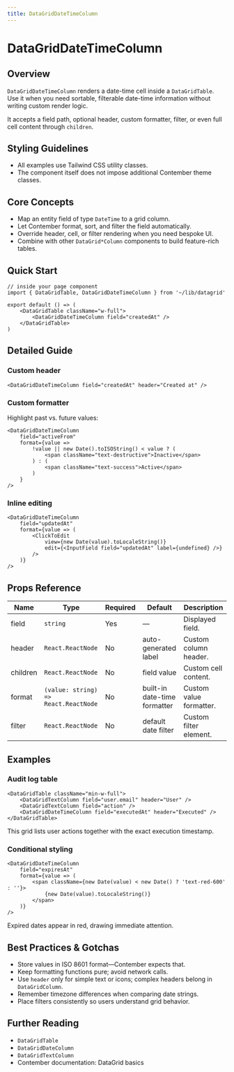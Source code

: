 ```yaml
---
title: DataGridDateTimeColumn
---
```


<!-- Edited by human: false -->
<!-- Examples count: 12 -->
<!-- Source examples: 1 -->
<!-- Playground examples: 1 -->
<!-- External examples: 10 -->
<!-- Import examples: 6 -->

# DataGridDateTimeColumn

## Overview
`DataGridDateTimeColumn` renders a date-time cell inside a `DataGridTable`.
Use it when you need sortable, filterable date-time information without writing custom render logic.

It accepts a field path, optional header, custom formatter, filter, or even full cell content through `children`.

## Styling Guidelines
* All examples use Tailwind CSS utility classes.
* The component itself does not impose additional Contember theme classes.

## Core Concepts
* Map an entity field of type `DateTime` to a grid column.
* Let Contember format, sort, and filter the field automatically.
* Override header, cell, or filter rendering when you need bespoke UI.
* Combine with other `DataGrid*Column` components to build feature-rich tables.

## Quick Start
```tsx
// inside your page component
import { DataGridTable, DataGridDateTimeColumn } from '~/lib/datagrid'

export default () => (
	<DataGridTable className="w-full">
		<DataGridDateTimeColumn field="createdAt" />
	</DataGridTable>
)
```

## Detailed Guide
### Custom header
```tsx
<DataGridDateTimeColumn field="createdAt" header="Created at" />
```

### Custom formatter
Highlight past vs. future values:

```tsx
<DataGridDateTimeColumn
	field="activeFrom"
	format={value =>
		!value || new Date().toISOString() < value ? (
			<span className="text-destructive">Inactive</span>
		) : (
			<span className="text-success">Active</span>
		)
	}
/>
```

### Inline editing
```tsx
<DataGridDateTimeColumn
	field="updatedAt"
	format={value => (
		<ClickToEdit
			view={new Date(value).toLocaleString()}
			edit={<InputField field="updatedAt" label={undefined} />}
		/>
	)}
/>
```

## Props Reference
| Name | Type | Required | Default | Description |
|------|------|----------|---------|-------------|
| field | `string` | Yes | — | Displayed field. |
| header | `React.ReactNode` | No | auto-generated label | Custom column header. |
| children | `React.ReactNode` | No | field value | Custom cell content. |
| format | `(value: string) => React.ReactNode` | No | built-in date-time formatter | Custom value formatter. |
| filter | `React.ReactNode` | No | default date filter | Custom filter element. |

## Examples
### Audit log table
```tsx
<DataGridTable className="min-w-full">
	<DataGridTextColumn field="user.email" header="User" />
	<DataGridTextColumn field="action" />
	<DataGridDateTimeColumn field="executedAt" header="Executed" />
</DataGridTable>
```
This grid lists user actions together with the exact execution timestamp.

### Conditional styling
```tsx
<DataGridDateTimeColumn
	field="expiresAt"
	format={value => (
		<span className={new Date(value) < new Date() ? 'text-red-600' : ''}>
			{new Date(value).toLocaleString()}
		</span>
	)}
/>
```
Expired dates appear in red, drawing immediate attention.

## Best Practices & Gotchas
* Store values in ISO 8601 format—Contember expects that.
* Keep formatting functions pure; avoid network calls.
* Use `header` only for simple text or icons; complex headers belong in `DataGridColumn`.
* Remember timezone differences when comparing date strings.
* Place filters consistently so users understand grid behavior.

## Further Reading
* `DataGridTable`
* `DataGridDateColumn`
* `DataGridTextColumn`
* Contember documentation: DataGrid basics

<!-- End of Generated Documentation -->
